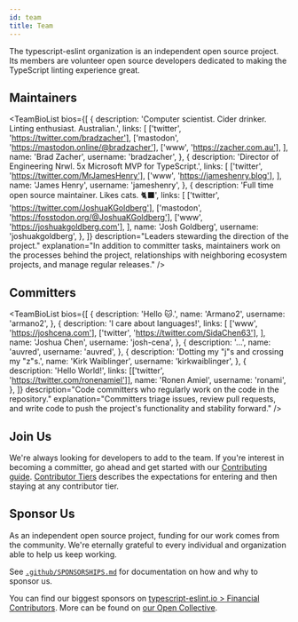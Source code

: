 ```yaml
---
id: team
title: Team
---
```



The typescript-eslint organization is an independent open source project. Its
members are volunteer open source developers dedicated to making the
TypeScript linting experience great.

<TeamBioDivider />

## Maintainers

<TeamBioList
  bios={[
    {
      description:
        'Computer scientist. Cider drinker. Linting enthusiast. Australian.',
      links: [
        ['twitter', 'https://twitter.com/bradzacher'],
        ['mastodon', 'https://mastodon.online/@bradzacher'],
        ['www', 'https://zacher.com.au'],
      ],
      name: 'Brad Zacher',
      username: 'bradzacher',
    },
    {
      description:
        'Director of Engineering Nrwl. 5x Microsoft MVP for TypeScript.',
      links: [
        ['twitter', 'https://twitter.com/MrJamesHenry'],
        ['www', 'https://jameshenry.blog'],
      ],
      name: 'James Henry',
      username: 'jameshenry',
    },
    {
      description: 'Full time open source maintainer. Likes cats. 🐈‍⬛',
      links: [
        ['twitter', 'https://twitter.com/JoshuaKGoldberg'],
        ['mastodon', 'https://fosstodon.org/@JoshuaKGoldberg'],
        ['www', 'https://joshuakgoldberg.com'],
      ],
      name: 'Josh Goldberg',
      username: 'joshuakgoldberg',
    },
  ]}
  description="Leaders stewarding the direction of the project."
  explanation="In addition to committer tasks, maintainers work on the processes behind the project, relationships with neighboring ecosystem projects, and manage regular releases."
/>

<TeamBioDivider />

## Committers

<TeamBioList
  bios={[
    {
      description: 'Hello 🐱.',
      name: 'Armano2',
      username: 'armano2',
    },
    {
      description: 'I care about languages!',
      links: [
        ['www', 'https://joshcena.com'],
        ['twitter', 'https://twitter.com/SidaChen63'],
      ],
      name: 'Joshua Chen',
      username: 'josh-cena',
    },
    {
      description: '...',
      name: 'auvred',
      username: 'auvred',
    },
    {
      description: 'Dotting my "j"s and crossing my "z"s.',
      name: 'Kirk Waiblinger',
      username: 'kirkwaiblinger',
    },
    {
      description: 'Hello World!',
      links: [['twitter', 'https://twitter.com/ronenamiel']],
      name: 'Ronen Amiel',
      username: 'ronami',
    },
  ]}
  description="Code committers who regularly work on the code in the repository."
  explanation="Committers triage issues, review pull requests, and write code to push the project's functionality and stability forward."
/>

<TeamBioDivider />

## Join Us

We're always looking for developers to add to the team.
If you're interest in becoming a committer, go ahead and get started with our [Contributing guide](../Contributing.mdx).
[Contributor Tiers](./Contributor_Tiers.mdx) describes the expectations for entering and then staying at any contributor tier.

<TeamBioDivider />

## Sponsor Us

As an independent open source project, funding for our work comes from the community.
We're eternally grateful to every individual and organization able to help us keep working.

See [`.github/SPONSORSHIPS.md`](https://github.com/typescript-eslint/typescript-eslint/blob/main/.github/SPONSORSHIPS.md) for documentation on how and why to sponsor us.

You can find our biggest sponsors on [typescript-eslint.io > Financial Contributors](/#financial-contributors).
More can be found on [our Open Collective](https://opencollective.com/typescript-eslint).

